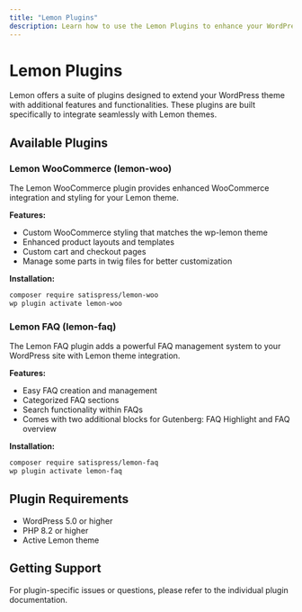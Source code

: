 ```yaml
---
title: "Lemon Plugins"
description: Learn how to use the Lemon Plugins to enhance your WordPress theme with additional features and functionalities.
---
```


# Lemon Plugins

Lemon offers a suite of plugins designed to extend your WordPress theme with additional features and functionalities. These plugins are built specifically to integrate seamlessly with Lemon themes.

## Available Plugins

### Lemon WooCommerce (lemon-woo)

The Lemon WooCommerce plugin provides enhanced WooCommerce integration and styling for your Lemon theme.

**Features:**
- Custom WooCommerce styling that matches the wp-lemon theme
- Enhanced product layouts and templates
- Custom cart and checkout pages
- Manage some parts in twig files for better customization

**Installation:**
```bash
composer require satispress/lemon-woo
wp plugin activate lemon-woo
```

### Lemon FAQ (lemon-faq)

The Lemon FAQ plugin adds a powerful FAQ management system to your WordPress site with Lemon theme integration.

**Features:**
- Easy FAQ creation and management
- Categorized FAQ sections
- Search functionality within FAQs
- Comes with two additional blocks for Gutenberg: FAQ Highlight and FAQ overview

**Installation:**
```bash
composer require satispress/lemon-faq
wp plugin activate lemon-faq
```

## Plugin Requirements

- WordPress 5.0 or higher
- PHP 8.2 or higher
- Active Lemon theme

## Getting Support

For plugin-specific issues or questions, please refer to the individual plugin documentation.
